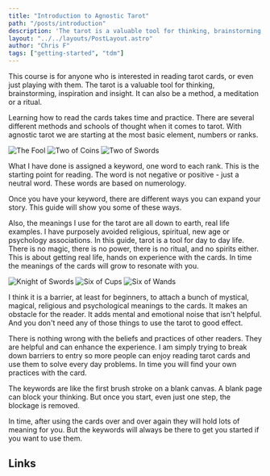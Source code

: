```yaml
---
title: "Introduction to Agnostic Tarot"
path: "/posts/introduction"
description: 'The tarot is a valuable tool for thinking, brainstorming, inspiration and insight.'
layout: "../../layouts/PostLayout.astro"
author: "Chris F"
tags: ["getting-started", "tdm"]
---
```



This course is for anyone who is interested in reading tarot cards, or even just playing with them. The tarot is a valuable tool for thinking, brainstorming, inspiration and insight. It can also be a method, a meditation or a ritual.

Learning how to read the cards takes time and practice. There are several different methods and schools of thought when it comes to tarot. With agnostic tarot we are starting at the most basic element, numbers or ranks.

<div>

![The Fool](../../images/cbd_tarot/a22.jpg)
![Two of Coins](../../images/cbd_tarot/d02.jpg)
![Two of Swords](../../images/cbd_tarot/e02.jpg)
</div>

What I have done is assigned a keyword, one word to each rank. This is the starting point for reading. The word is not negative or positive - just a neutral word. These words are based on numerology.

Once you have your keyword, there are different ways you can expand your story. This guide will show you some of these ways.

Also, the meanings I use for the tarot are all down to earth, real life examples. I have purposely avoided religious, spiritual, new age or psychology associations. In this guide, tarot is a tool for day to day life. There is no magic, there is no power, there is no ritual, and no spirits either. This is about getting real life, hands on experience with the cards. In time the meanings of the cards will grow to resonate with you.

<div>

![Knight of Swords](../../images/cbd_tarot/e12.jpg)
![Six of Cups](../../images/cbd_tarot/c06.jpg)
![Six of Wands](../../images/cbd_tarot/b06.jpg)
</div>

I think it is a barrier, at least for beginners, to attach a bunch of mystical, magical, religious and psychological meanings to the cards.  It makes an obstacle for the reader. It adds mental and emotional noise that isn't helpful. And you don't need any of those things to use the tarot to good effect.

There is nothing wrong with the beliefs and practices of other readers. They are helpful and can enhance the experience. I am simply trying to break down barriers to entry so more people can enjoy reading tarot cards and use them to solve every day problems. In time you will find your own practices with the card.

The keywords are like the first brush stroke on a blank canvas. A blank page can block your thinking. But once you start, even just one step, the blockage is removed.

In time, after using the cards over and over again they will hold lots of meaning for you. But the keywords will always be there to get you started if you want to use them.


## Links